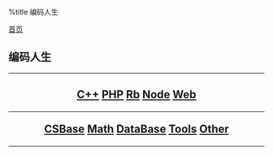 %title 编码人生

[[../index|首页]]
==编码人生==
----
<center>
<h2>
[[cpp/index|C++]]
[[php/index|PHP]]
[[ruby/index|Rb]]
[[node/index|Node]]
[[web/index|Web]]
----
[[csbase/index|CSBase]]
[[math/index|Math]]
[[database/index|DataBase]]
[[tools/index|Tools]]
[[other/index|Other]]
</h2>
</center>
----
